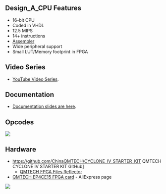 == Design_A_CPU Features ==

* 16-bit CPU
* Coded in VHDL
* 12.5 MIPS
* 14+ instructions
* [https://github.com/douggilliland/Design_A_CPU/tree/main/Assembler Assembler]
* Wide peripheral support
* Small LUT/Memory footprint in FPGA

== Video Series ==

* [https://www.youtube.com/watch?v=ZtEJHF-pVU0&list=PLn__0BqzWEWNspQ0xkG5h-oSJ21EAet8H YouTube Video Series].

== Documentation ==

* [https://github.com/douggilliland/Design_A_CPU/tree/main/Docs Documentation slides are here].

== Opcodes ==

<img src="https://raw.githubusercontent.com/douggilliland/Design_A_CPU/main/Docs/Opcodes.PNG"></img>

== Hardware ==

* https://github.com/ChinaQMTECH/CYCLONE_IV_STARTER_KIT QMTECH CYCLONE IV STARTER KIT GitHub]
** [https://github.com/douggilliland/FPGA_Cards/tree/master/QMTECH_CYCLONE_IV_STARTER_KIT QMTECH FPGA Files Reflector ]
* [https://www.aliexpress.com/item/33007471265.html?spm=a2g0o.store_pc_groupList.8148356.5.2f5a77a2912sNP QMTECH EP4CE15 FPGA card] - AliExpress page

<img src="https://raw.githubusercontent.com/douggilliland/Design_A_CPU/main/Docs/CycloneIV_Starter_Kit_P528-cropped.jpg?token=AALUDDTXH4AAMPMJKRVL2LDA5BCOI"></img>
